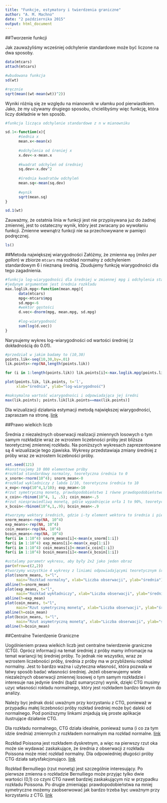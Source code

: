 ```yaml
---
title: "Funkcje, estymatory i twierdzenia graniczne"
author: "A. M. Machno"
date: "2 października 2015"
output: html_document
---
```


##Tworzenie funkcji

Jak zauważyliśmy wcześniej odchylenie standardowe może być liczone na dwa sposoby.

```r
data(mtcars)
attach(mtcars)

#wbudowana funkcja
sd(wt)

#ręcznie
sqrt(mean((wt-mean(wt))^2))
```

Wyniki różnią się ze względu na mianownik w ułamku pod pierwiastkiem. Jako, że my używamy drugiego sposobu, chcielibyśmy więc funkcję, która liczy dokładnie w ten sposób. 

```r
#funkcja licząca odchylenie standardowe z n w mianowniku

sd.1<-function(x){
      #śednia x
      mean.x<-mean(x)
      
      #odchylenia od śreniej x
      x.dev<-x-mean.x
      
      #kwadrat odchyleń od średniej
      sq.dev<-x.dev^2
      
      #średnia kwadratów odchyleń
      mean.sq<-mean(sq.dev)
      
      #wynik
      sqrt(mean.sq)
}

sd.1(wt)
```

Zauważmy, że ostatnia linia w funkcji jest nie przypisywana juz do żadnej zmiennej, jest to ostateczny wynik, który jest zwracany po wywołaniu funkcji. Zmienne wewnątrz funkcji nie sa przechowywane w pamięci podręcznej.

```r
ls()
```

##Metoda największej wiarygodności
Załóżmy, że zmienna `mpg` (*miles per gallon*) w zbiorze `mtcars` ma rozkład normalny z odchyleniem standardowym 6 i nieznaną średnią. Zbudujemy funkcję wiarygodności dla tego zagadnienia.

```r

#funkcja log-wiarygodności dla średniej w zmiennej mpg i odchylenia standardowego 6
#jedynym argumentem jest średnia rozkładu
max.loglik.mpg<-function(mean.mpg){
      data(mtcars)
      mpg<-mtcars$mpg
      sd.mpg<-6
      #wektor gęstości
      d.vec<-dnorm(mpg, mean.mpg, sd.mpg)
      
      #log-wiarygodność
      sum(log(d.vec))
}
```

Narysujemy wykres log-wiarygodności od wartości średniej (z dokładnością do 0.01).

```r
#przedział w jakim badamy to (10,30)
points.lik<-seq(10,30,by=.01)
lik.points<-rep(NA,length(points.lik))

for (i in 1:length(points.lik)) lik.points[i]<-max.loglik.mpg(points.lik[i])

plot(points.lik, lik.points, t='l', 
     xlab="średnia", ylab="log-wiarygodność")

#maksymalna wartość wiarygodności i odpowiadająca jej średni
max(lik.points); points.lik[lik.points==max(lik.points)]
```

Dla wizualizacji działania estymacji metodą największej wiarygodności, zapraszam na stronę. [link](https://amachno.shinyapps.io/ML_mtcars_mpg)

##Prawo wielkich liczb

Średnia z niezależnych obserwacji realizacji zmiennych losowych o tym samym rozkładzie wraz ze wzrostem liczebności próby jest bliższa teoretycznej zmiennej rozkładu. Na poniższych wykresach zaprezentowane są 4 wizualizacje tego zjawiska. Wykresy przedstawiaja zmiany średniej z próby wraz ze wzrostem liczebności próby.

```r
set.seed(121)
#konstruujemy 10 000 elementowe próby
#rozkład standardowy normalny, teoretyczna średnia to 0
x_snorm<-rnorm(10^4); snorm_mean<-0
#rozkład wykladniczy z labda 1/10, teoretyczna średnia to 10
x_exp<-rexp(10^4,1/10); exp_mean<-10
#rzut symetryczną monetą, prawdopodobieństwo 1 równe prawdopodobieństwo 0 równe 50%. Teoretyczna średnia to oczywiście 1/2
x_coin<-rbinom(10^4, 1, .5); coin_mean<-.5
#rzut niesprawiedliwą monetą, gdzie wypadnięcie orła 1 to 90%, teoretyczna średnia to 0.9.
x_bcoin<-rbinom(10^4,1,.9); bcoin_mean<-.9

#tworzymy wektory średnich, gdzie i-ty element wektora to średnia i pierwszych obserwacji
snorm_means<-rep(NA, 10^4)
exp_means<-rep(NA, 10^4)
coin_means<-rep(NA, 10^4)
bcoin_means<-rep(NA, 10^4)
for(i in 1:10^4) snorm_means[i]<-mean(x_snorm[1:i])
for(i in 1:10^4) exp_means[i]<-mean(x_exp[1:i])
for(i in 1:10^4) coin_means[i]<-mean(x_coin[1:i])
for(i in 1:10^4) bcoin_means[i]<-mean(x_bcoin[1:i])
```

```r
#ustalamy parametr wykresu, aby były 2x2 jako jeden obraz
par(mfrow=c(2,2))
#tworzymy wszystkie 4 wykresy z liniami odpowiadającymi teoretycznym średnim
plot(snorm_means, t="l", 
     main="Rozkład normalny", xlab="Liczba obserwacji", ylab="średnia")
abline(h=snorm_mean)
plot(exp_means, t="l", 
     main="Rozkład wykładniczy", xlab="Liczba obserwacji", ylab="średnia")
abline(h=exp_mean)
plot(coin_means, t="l", 
     main="Rzut symetryczną monetą", xlab="Liczba obserwacji", ylab="średnia")
abline(h=coin_mean)
plot(bcoin_means, t="l", 
     main="Rzut asymetryczną monetą", xlab="Liczba obserwacji", ylab="średnia")
abline(h=bcoin_mean)
```

##Centralne Twierdzenie Graniczne

Uogólnieniem prawa wielkich liczb jest centralne twierdzenie graniczne (CTG). Oprócz informacji na temat średniej z próby mamy infromacje na temat wariancji tej średniej próby. To jednak nie wszystko, wraz ze wzrostem liczebności próby, średnia z próby ma w przybliżeniu rozkład normalny. 
Jest to bardzo ważna i użyteczna własność, która pozwala w łatwy sposób badać własności średniej. Jeżeli obserwujemy wiele niezależnych obserwacji zmiennej losowej o tym samym rozkładzie i interesuje nas jedynie średni (bądź sumaryczny) wynik, dzięki CTG musimy uzyc własności rokładu normalnego, który jest rozkładem bardzo łatwym do analizy.

Należy byc jednak dość uważnym przy korzystaniu z CTG, ponieważ w przypadku małej liczebności próby rozkład średniej może być daleki od normalnego. Pod poniższymy linkami znjadują się proste aplikacje ilustrujące działanie CTG. 

Dla rozkładu normalnego, CTG działa idealnie, ponieważ suma (i co za tym idzie średnia) zmiennych z rozkładem normalnym ma rozkład normalne. [link](https://amachno.shinyapps.io/CTG_norm)

Rozkład Poissona jest rozkładem dyskretnym, a więc na pierwszy rzut oka może sie wydawać zaskakujące, że średnia z obserwacji z rozkładu Poissona może mieć rozkład normalny. Dla odpowiedniej długości próby CTG działa satysfakcjonująco. [link](https://amachno.shinyapps.io/CLT_poisson)

Rozkład Bernulliego (rzut monetą) jest szczególnie interesujący. Po pierwsze zmienna o rozkładzie Bernulliego może przyjąc tylko dwie wartości (0,1) co czyni CTG nawet bardziej zaskakującym niz w przypadku rozkładu Poissona. Po drugie zmieniając prawdopodobieństwa na mniej symetryczne możemy zaobserwować jak bardzo trzeba byc uważnym przy korzystaniu z CTG. [link](https://amachno.shinyapps.io/CLT_coin)